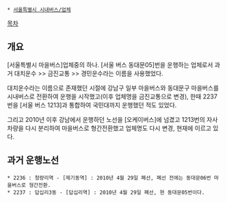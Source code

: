  * [[서울특별시 시내버스/업체]]

[[목차]]
== 개요 ==
[서울특별시 마을버스]업체중의 하나. [서울 버스 동대문05]번을 운행하는 업체로서 과거 대치운수 >> 금진교통 >> 경민운수라는 이름을 사용했었다. 

대치운수라는 이름으로 존재했던 시절에 강남구 일부 마을버스와 동대문구 마을버스를 시내버스로 전환하여 운행을 시작했고(이후 업체명을 금진교통으로 변경), 한때 2237번을 [서울 버스 1213]과 통합하여 국민대까지 운행했던 적도 있었다.
 
그리고 2010년 이후 강남에서 운행하던 노선을 [오케이버스]에 넘겼고 1213번의 자사 차량을 다시 분리하여 마을버스로 형간전환했고 업체명도 다시 변경, 현재에 이르고 있다.

== 과거 운행노선 ==
 * 2236 : 청량리역 - [제기동역] : 2010년 4월 29일 폐선, 폐선 전에는 동대문06번 마을버스로 형간전환.
 * 2237 : 답십리3동 - [답십리역] : 2010년 4월 29일 폐선, 현 동대문05번이다.
 
